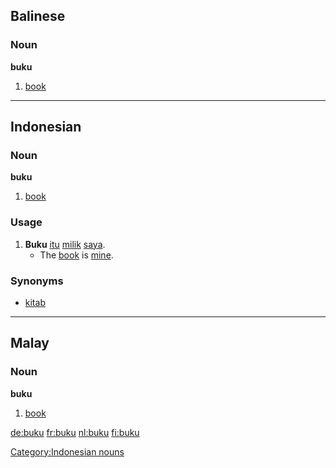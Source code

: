 ==Balinese==
===Noun===
'''buku'''
# [[book]]

----

==Indonesian==
===Noun===
'''buku'''
# [[book]]
===Usage===
# '''Buku''' [[itu]] [[milik]] [[saya]].
#* The [[book]] is [[mine]].
===Synonyms===
* [[kitab]]

[[Category:Indonesian nouns]]

----

==Malay==
===Noun===
'''buku'''
# [[book]]

[[de:buku]]
[[fr:buku]]
[[nl:buku]]
[[fi:buku]]